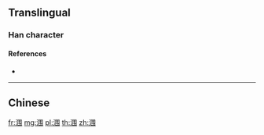 {{character info/new}}
{{also|潿}}
==Translingual==

===Han character===
{{Han char|rn=85|rad=水|as=07|sn=10|four=|canj=EWQS|ids=⿰氵围}}

====References====
* {{Han ref|kx=0627.311|hdz=31624.010|uh=6DA0|ud=28064}}

----

==Chinese==
{{zh-see|潿}}

[[fr:涠]]
[[mg:涠]]
[[pl:涠]]
[[th:涠]]
[[zh:涠]]